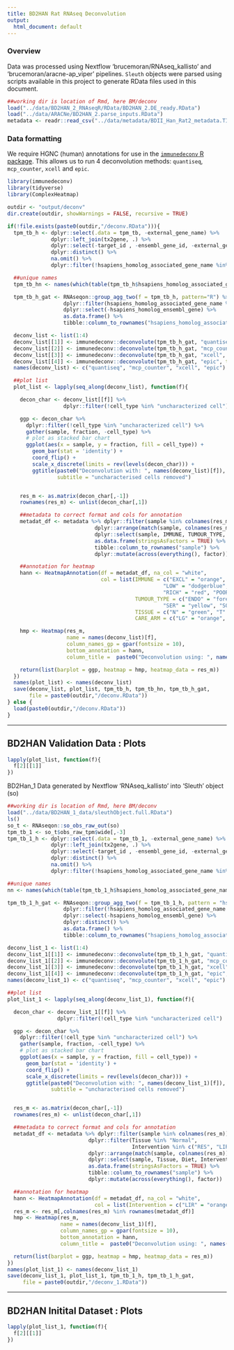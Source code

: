 ```yaml
---
title: BD2HAN Rat RNAseq Deconvolution
output:
  html_document: default
---
```


### **Overview**

Data was processed using Nextflow 'brucemoran/RNAseq_kallisto' and 'brucemoran/aracne-ap_viper' pipelines. `Sleuth` objects were parsed using scripts available in this project to generate RData files used in this document.

```r
##working dir is location of Rmd, here BM/deconv
load("../data/BD2HAN_2_RNAseqR/RData/BD2HAN_2.DE_ready.RData")
load("../data/ARACNe/BD2HAN_2.parse_inputs.RData")
metadata <- readr::read_csv("../data/metadata/BDII_Han_Rat2_metadata.TISSUE_ARM_immune_090321.csv")

```

### **Data formatting**

We require HGNC (human) annotations for use in the [`immunedeconv` R package](https://github.com/icbi-lab/immunedeconv). This allows us to run 4 deconvolution methods: `quantiseq`, `mcp_counter`, `xcell` and `epic`.

```r
library(immunedeconv)
library(tidyverse)
library(ComplexHeatmap)

outdir <- "output/deconv"
dir.create(outdir, showWarnings = FALSE, recursive = TRUE)

if(!file.exists(paste0(outdir,"/deconv.RData"))){
  tpm_tb_h <- dplyr::select(.data = tpm_tb, -external_gene_name) %>%
              dplyr::left_join(tx2gene, .) %>%
              dplyr::select(-target_id , -ensembl_gene_id, -external_gene_name) %>%
              dplyr::distinct() %>%
              na.omit() %>%
              dplyr::filter(!hsapiens_homolog_associated_gene_name %in% "")

  ##unique names
  tpm_tb_hn <- names(which(table(tpm_tb_h$hsapiens_homolog_associated_gene_name)==1))

  tpm_tb_h_gat <- RNAseqon::group_agg_two(f = tpm_tb_h, pattern="R") %>%
                  dplyr::filter(hsapiens_homolog_associated_gene_name %in% !!tpm_tb_hn) %>%
                  dplyr::select(-hsapiens_homolog_ensembl_gene) %>%
                  as.data.frame() %>%
                  tibble::column_to_rownames("hsapiens_homolog_associated_gene_name")

  deconv_list <- list(1:4)
  deconv_list[[1]] <- immunedeconv::deconvolute(tpm_tb_h_gat, "quantiseq", tumor = TRUE)
  deconv_list[[2]] <- immunedeconv::deconvolute(tpm_tb_h_gat, "mcp_counter", tumor = TRUE)
  deconv_list[[3]] <- immunedeconv::deconvolute(tpm_tb_h_gat, "xcell", tumor = TRUE)
  deconv_list[[4]] <- immunedeconv::deconvolute(tpm_tb_h_gat, "epic", tumor = TRUE)
  names(deconv_list) <- c("quantiseq", "mcp_counter", "xcell", "epic")

  ##plot list
  plot_list <- lapply(seq_along(deconv_list), function(f){

    decon_char <- deconv_list[[f]] %>%
                  dplyr::filter(!cell_type %in% "uncharacterized cell")

    ggp <- decon_char %>%
      dplyr::filter(!cell_type %in% "uncharacterized cell") %>%
      gather(sample, fraction, -cell_type) %>%
      # plot as stacked bar chart
      ggplot(aes(x = sample, y = fraction, fill = cell_type)) +
        geom_bar(stat = 'identity') +
        coord_flip() +
        scale_x_discrete(limits = rev(levels(decon_char))) +
        ggtitle(paste0("Deconvolution with: ", names(deconv_list)[f]),
                subtitle = "uncharacterised cells removed")


    res_m <- as.matrix(decon_char[,-1])
    rownames(res_m) <- unlist(decon_char[,1])

    ##metadata to correct format and cols for annotation
    metadat_df <- metadata %>% dplyr::filter(sample %in% colnames(res_m)) %>%
                            dplyr::arrange(match(sample, colnames(res_m))) %>%
                            dplyr::select(sample, IMMUNE, TUMOUR_TYPE, TISSUE, CARE_ARM) %>%
                            as.data.frame(stringsAsFactors = TRUE) %>%
                            tibble::column_to_rownames("sample") %>%
                            dplyr::mutate(across(everything(), factor))

    ##annotation for heatmap
    hann <- HeatmapAnnotation(df = metadat_df, na_col = "white",
                              col = list(IMMUNE = c("EXCL" = "orange", "HIGH" = "darkred",
                                                  "LOW" = "dodgerblue", "MED" = "grey",
                                                  "RICH" = "red", "POOR" = "lightblue"),
                                         TUMOUR_TYPE = c("ENDO" = "forestgreen", "NOT" = "white",
                                                  "SER" = "yellow", "SQC" = "pink"),
                                         TISSUE = c("N" = "green", "T" = "black"),
                                         CARE_ARM = c("LG" = "orange", "STD" = "blue")))

    hmp <- Heatmap(res_m,
                   name = names(deconv_list)[f],
                   column_names_gp = gpar(fontsize = 10),
                   bottom_annotation = hann,
                   column_title =  paste0("Deconvolution using: ", names(deconv_list)[f]))

    return(list(barplot = ggp, heatmap = hmp, heatmap_data = res_m))
  })
  names(plot_list) <- names(deconv_list)
  save(deconv_list, plot_list, tpm_tb_h, tpm_tb_hn, tpm_tb_h_gat,
       file = paste0(outdir,"/deconv.RData"))
} else {
  load(paste0(outdir,"/deconv.RData"))
}
```
******
\newpage

## **BD2HAN Validation Data : Plots**

```r
lapply(plot_list, function(f){
  f[2][[1]]
})
```

BD2Han_1 Data generated by Nextflow 'RNAseq_kallisto' into 'Sleuth' object (so)

```r
##working dir is location of Rmd, here BM/deconv
load("../data/BD2HAN_1_data/sleuthObject.full.RData")
ls()
so_t <- RNAseqon::so_obs_raw_out(so)
tpm_tb_1 <- so_t$obs_raw_tpm$wide[,-3]
tpm_tb_1_h <- dplyr::select(.data = tpm_tb_1, -external_gene_name) %>%
              dplyr::left_join(tx2gene, .) %>%
              dplyr::select(-target_id , -ensembl_gene_id, -external_gene_name) %>%
              dplyr::distinct() %>%
              na.omit() %>%
              dplyr::filter(!hsapiens_homolog_associated_gene_name %in% "")

##unique names
nn <- names(which(table(tpm_tb_1_h$hsapiens_homolog_associated_gene_name)>1))

tpm_tb_1_h_gat <- RNAseqon::group_agg_two(f = tpm_tb_1_h, pattern = "hsapiens") %>%
                  dplyr::filter(!hsapiens_homolog_associated_gene_name %in% nn) %>%
                  dplyr::select(-hsapiens_homolog_ensembl_gene) %>%
                  dplyr::distinct() %>%
                  as.data.frame() %>%
                  tibble::column_to_rownames("hsapiens_homolog_associated_gene_name")

deconv_list_1 <- list(1:4)
deconv_list_1[[1]] <- immunedeconv::deconvolute(tpm_tb_1_h_gat, "quantiseq", tumor = TRUE)
deconv_list_1[[2]] <- immunedeconv::deconvolute(tpm_tb_1_h_gat, "mcp_counter", tumor = TRUE)
deconv_list_1[[3]] <- immunedeconv::deconvolute(tpm_tb_1_h_gat, "xcell", tumor = TRUE)
deconv_list_1[[4]] <- immunedeconv::deconvolute(tpm_tb_1_h_gat, "epic", tumor = TRUE)
names(deconv_list_1) <- c("quantiseq", "mcp_counter", "xcell", "epic")

##plot list
plot_list_1 <- lapply(seq_along(deconv_list_1), function(f){

  decon_char <- deconv_list_1[[f]] %>%
                dplyr::filter(!cell_type %in% "uncharacterized cell")

  ggp <- decon_char %>%
    dplyr::filter(!cell_type %in% "uncharacterized cell") %>%
    gather(sample, fraction, -cell_type) %>%
    # plot as stacked bar chart
    ggplot(aes(x = sample, y = fraction, fill = cell_type)) +
      geom_bar(stat = 'identity') +
      coord_flip() +
      scale_x_discrete(limits = rev(levels(decon_char))) +
      ggtitle(paste0("Deconvolution with: ", names(deconv_list_1)[f]),
              subtitle = "uncharacterised cells removed")


  res_m <- as.matrix(decon_char[,-1])
  rownames(res_m) <- unlist(decon_char[,1])

  ##metadata to correct format and cols for annotation
  metadat_df <- metadata %>% dplyr::filter(sample %in% colnames(res_m)) %>%
                          dplyr::filter(Tissue %in% "Normal",
                                        Intervention %in% c("RES", "LIR")) %>%
                          dplyr::arrange(match(sample, colnames(res_m))) %>%
                          dplyr::select(sample, Tissue, Diet, Intervention) %>%
                          as.data.frame(stringsAsFactors = TRUE) %>%
                          tibble::column_to_rownames("sample") %>%
                          dplyr::mutate(across(everything(), factor))

  ##annotation for heatmap
  hann <- HeatmapAnnotation(df = metadat_df, na_col = "white",
                            col = list(Intervention = c("LIR" = "orange", "RES" = "blue")))
  res_m <- res_m[,colnames(res_m) %in% rownames(metadat_df)]
  hmp <- Heatmap(res_m,
                 name = names(deconv_list_1)[f],
                 column_names_gp = gpar(fontsize = 10),
                 bottom_annotation = hann,
                 column_title =  paste0("Deconvolution using: ", names(deconv_list_1)[f]))

  return(list(barplot = ggp, heatmap = hmp, heatmap_data = res_m))
})
names(plot_list_1) <- names(deconv_list_1)
save(deconv_list_1, plot_list_1, tpm_tb_1_h, tpm_tb_1_h_gat,
     file = paste0(outdir,"/deconv_1.RData"))
```

******

\newpage

## **BD2HAN Initital Dataset : Plots**

```r
lapply(plot_list_1, function(f){
  f[2][[1]]
})
```
